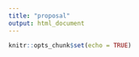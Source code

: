 ```yaml
---
title: "proposal"
output: html_document
---
```


```r
knitr::opts_chunk$set(echo = TRUE)
```


